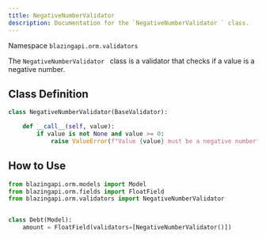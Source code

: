 ```yaml
---
title: NegativeNumberValidator
description: Documentation for the `NegativeNumberValidator ` class.
---
```


Namespace `blazingapi.orm.validators`

The `NegativeNumberValidator ` class is a validator that checks if a value is a negative number.

## Class Definition

```python
class NegativeNumberValidator(BaseValidator):

    def __call__(self, value):
        if value is not None and value >= 0:
            raise ValueError(f"Value {value} must be a negative number")
```

## How to Use

```python
from blazingapi.orm.models import Model
from blazingapi.orm.fields import FloatField
from blazingapi.orm.validators import NegativeNumberValidator


class Debt(Model):
    amount = FloatField(validators=[NegativeNumberValidator()])
```